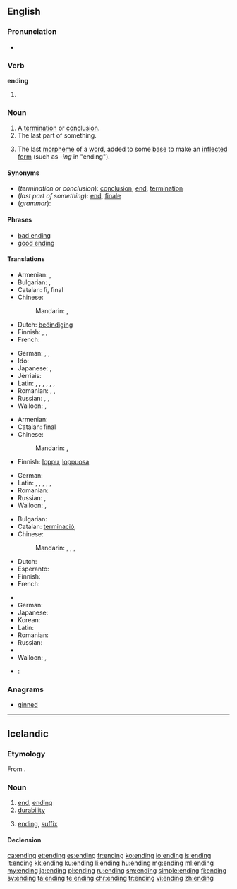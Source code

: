 ==English==

===Pronunciation===
* {{rhymes|ɛndɪŋ}}

===Verb===
'''ending'''

# {{present participle of|end}}

===Noun===
{{en-noun}}

# A [[termination]] or [[conclusion]].
# The last part of something.
# {{context|grammar|lang=en}} The last [[morpheme]] of a [[word]], added to some [[base]] to make an [[inflected]] [[form]] (such as ''-ing'' in "ending").

====Synonyms====
* (''termination or conclusion''): [[conclusion]], [[end]], [[termination]]
* (''last part of something''): [[end]], [[finale]]
* (''grammar''):

====Phrases====
* [[bad ending]]
* [[good ending]]

====Translations====

{{trans-top|termination or conclusion}}
* Armenian: {{t|hy|ավարտ|tr=avart}},  {{t|hy|վախճան|tr=vaxč̣an}}
* Bulgarian: {{t+|bg|край|m|sc=Cyrl}}, {{t+|bg|завършване|n|sc=Cyrl}}
* Catalan: fi, final
* Chinese:
*: Mandarin: {{t+|cmn|結束|sc=Hani}}, {{t|cmn|结束|tr=jiéshù|sc=Hani}}
* Dutch: [[beëindiging]] {{f}}
* Finnish: {{t+|fi|loppu}}, {{t|fi|loppuminen}}, {{t+|fi|päätös}}
* French: {{t+|fr|fin|f}}
{{trans-mid}}
* German: {{t+|de|Ende|n}}, {{t+|de|Ablauf|m}}, {{t+|de|Beendigung|f}}
* Ido: {{t+|io|konkluzo}}
* Japanese: {{t|ja|終わり|tr=おわり, owari|sc=Jpan}}, {{t|ja|結末|tr=けつまつ, ketsumatsu|sc=Jpan}}
* Jèrriais: {{t|roa-jer|finnissement|m}}
* Latin: {{t|la|exitus|n}}, {{t+|la|finis|m|f}}, {{t|la|exitus|m}}, {{t+|la|terminus|m}}, {{t|la|extremum|n}}, {{t|la|peractio|f}}, {{t|la|extremus|m}}
* Romanian: {{t|ro|sfârșit|n}}, {{t+|ro|încheiere|f}}, {{t+|ro|final|n}}
* Russian: {{t+|ru|завершение|n|tr=zaveršénije|sc=Cyrl}}, {{t+|ru|окончание|n|tr=okončánije|sc=Cyrl}}, {{t+|ru|конец|m|tr=konéc|sc=Cyrl}}
* Walloon: {{t+|wa|fén|f}}, {{t+|wa|finixhmint|m}}
{{trans-bottom}}

{{trans-top|last part of something}}
* Armenian: {{t|hy|վերջ|tr=verǰ}}
* Catalan: final
* Chinese:
*: Mandarin: {{t+|cmn|結局|sc=Hani}}, {{t|cmn|结局|tr=jiéjú|sc=Hani}}
* Finnish: [[loppu]], [[loppuosa]]
{{trans-mid}}
* German: {{t+|de|Ende|n}}
* Latin: {{t+|la|finis|m|f}}, {{t+|la|terminus|m}}, {{t|la|extremus|m}}, {{t|la|exitus|m}}, {{t|la|extremum|n}}, {{t|la|peractio|f}}
* Romanian: {{t|ro|sfârșit}}
* Russian: {{t+|ru|окончание|n|tr=okončánije|sc=Cyrl}}, {{t+|ru|конец|m|tr=konéc|sc=Cyrl}}
* Walloon: {{t+|wa|dibout|m}}, {{t+|wa|coron|m}}
{{trans-bottom}}

{{trans-top|grammar: last morpheme of a word}}
* Bulgarian: {{t+|bg|окончание|n|sc=Cyrl}}
* Catalan: [[terminació]], {{f}}
* Chinese:
*: Mandarin: {{t|cmn|詞尾|sc=Hani}}, {{t+|cmn|词尾|tr=cíwěi|sc=Hani}}, {{t+|cmn|語尾|sc=Hani}}, {{t+|cmn|语尾|tr=yǔwěi|sc=Hani}}
* Dutch: {{t+|nl|uitgang|m}}
* Esperanto: {{t|eo|finaĵo}}
* Finnish: {{t+|fi|pääte}}
* French: {{t+|fr|terminaison|f}}
{{trans-mid}}
* {{trreq|ka}}
* German: {{t+|de|Endung|f}}
* Japanese: {{t|ja|語尾|tr=ごび, gobi|sc=Jpan}}
* Korean: {{t+|ko|어미|tr=eomi}}
* Latin: {{t|la|exitus|m}}
* Romanian: {{t|ro|terminație|f}}
* Russian: {{t+|ru|окончание|n|tr=okončánije|sc=Cyrl}}
* {{trreq|tr}}
* Walloon: {{t+|wa|cawete|f}}, {{t+|wa|coron|m}}
{{trans-bottom}}

{{checktrans-top}}
* {{ttbc|ka}}: {{t|ka|დასასრული|tr=dasasruli}}
{{trans-mid}}
{{trans-bottom}}

===Anagrams===
* [[ginned#English|ginned]]

----

==Icelandic==

===Etymology===
From {{suffix|enda|ing|t1=to end|lang=is}}.

===Noun===
{{is-noun|f|endingar|endingar}}

# [[end]], [[ending#English|ending]]
# [[durability]]
# {{context|grammar|lang=is}} [[ending#English|ending]], [[suffix]]

====Declension====
{{is-decl-noun-f-s1|end|i|ng|u=u}}

[[ca:ending]]
[[et:ending]]
[[es:ending]]
[[fr:ending]]
[[ko:ending]]
[[io:ending]]
[[is:ending]]
[[it:ending]]
[[kk:ending]]
[[ku:ending]]
[[li:ending]]
[[hu:ending]]
[[mg:ending]]
[[ml:ending]]
[[my:ending]]
[[ja:ending]]
[[pl:ending]]
[[ru:ending]]
[[sm:ending]]
[[simple:ending]]
[[fi:ending]]
[[sv:ending]]
[[ta:ending]]
[[te:ending]]
[[chr:ending]]
[[tr:ending]]
[[vi:ending]]
[[zh:ending]]